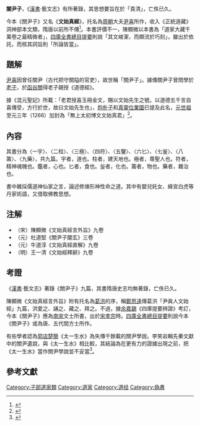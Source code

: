 {{Distinguish|關子尹}}
'''關尹子'''，《[[漢書|漢書]]·藝文志》有所著錄，其思想要旨在於「貴清」，亡佚已久。

今本《關尹子》又名《'''文始真經'''》，托名為[[周朝|周朝]]大夫[[尹喜|尹喜]]所作，收入《正統道藏》洞神部本文類，隋唐以前所不傳<ref>{{cite web|author1=张丽娟|title=《关尹子》和生命道学考论|url=http://max.book118.com/html/2015/1125/30148027.shtm|quote=畫門可開，乃指唐吳道子為太宗作潑墨畫，畫中岩下有洞門，太宗敲門，其門忽開。可見今本關尹子，乃出唐代以後|access-date=2017-01-05|archive-url=https://web.archive.org/web/20170105180650/http://max.book118.com/html/2015/1125/30148027.shtm|archive-date=2017-01-05|dead-url=yes}}</ref>。本書評價不一，陳顯微以本書為「道家大藏千萬卷之最精微者」，[[四庫全書總目提要|四庫全書總目提要]]則說「其文峻潔，而頗流於巧刻」，雖出於依託，而核其詞旨則「所論皆當」。

== 題解 ==
[[尹喜|尹喜]]因曾任關尹（古代把守關隘的官吏），故世稱「關尹子」。據傳關尹子曾問學於[[老子|老子]]，於[[函谷關|函谷關]]得老子親授《道德經》。

據《混元聖記》所載：「老君授喜玉冊金文，賜以文始先生之號。以道德五千言自喜傳受，方行於世，故曰文始先生也」，[[抱朴子|抱朴子]]和[[真靈位業圖|真靈位業圖]]已提及此名，[[元世祖|元世祖]]至元三年（1266）加封為「無上太初博文文始真君」<ref>{{cite web|author1=張煒玲|title=文始真人研究|url=http://tainan.tienti.org/%E6%96%87%E5%A7%8B%E7%9C%9F%E4%BA%BA%E7%A0%94%E7%A9%B6-%E5%BC%B5%E7%85%92%E7%8E%B2/|accessdate=2017-01-05|archive-date=2020-10-01|archive-url=https://web.archive.org/web/20201001215123/https://tainan.tienti.org/%E6%96%87%E5%A7%8B%E7%9C%9F%E4%BA%BA%E7%A0%94%E7%A9%B6-%E5%BC%B5%E7%85%92%E7%8E%B2/|dead-url=no}}</ref>。

== 內容 ==
其書分為〈一宇〉、〈二柱〉、〈三極〉、〈四符〉、〈五鑒〉、〈六匕〉、〈七釜〉、〈八籌〉、〈九藥〉，共九篇。宇者，道也。柱者，建天地也。極者，尊聖人也。符者，精神魂魄也。鑑者，心也。匕者，食也。釡者，化也。籌者，物也。藥者，雜治也。

書中雜採儒道神仙家之言，論述修煉形神性命之道。其中有嬰兒奼女、絳宮白虎等丹家術語，又借取佛教思想。

== 注解 ==
*（宋）陳顯微《文始真經言外旨》九卷
*（元）杜道堅《關尹子闡玄》三卷
*（元）牛道淳《文始真經直解》九卷
*（明）王一清《文始經釋辭》九卷

== 考證 ==
《[[漢書|漢書]]·藝文志》著錄《關尹子》九篇，其書隋唐史志均無著錄，亡佚已久。

陳顯微《文始真經言外旨》附有托名為[[葛洪|葛洪]]的序，稱[[鄭思遠|鄭思遠]]傳葛洪「尹眞人文始經」九篇，洪愛之、誦之、藏之、拜之。不過，據[[余嘉錫|余嘉錫]]《四庫提要辨證》考訂，今本《關尹子》應為[[南宋|南宋]]文士所書，出於[[宋孝宗|宋孝宗]]時。[[四庫全書總目提要|四庫全書總目提要]]則說今本《關尹子》或為唐、五代間方士所作。

有些學者認為[[郭店楚簡|郭店楚簡]]《太一生水》為失傳千餘載的關尹學說。李笑岩輯先秦文獻中的關尹遺說，與《太一生水》相比較，其結論為在更有力的證據出現之前，把《太一生水》當作關尹學說並不妥當<ref>{{cite journal|author1=李笑岩|title=關尹遺說考——兼論關尹學說與《太一生水》的關係|journal=河北學刊|url=http://www.nssd.org/articles/article_detail.aspx?id=29252073|access-date=2017-01-05|archive-date=2017-01-05|archive-url=https://web.archive.org/web/20170105181557/http://www.nssd.org/articles/article_detail.aspx?id=29252073|dead-url=no}}</ref>。

== 參考文獻 ==
{{維基文庫}}
{{Reflist|2}}

[[Category:子部道家類|Category:子部道家類]]
[[Category:道家|Category:道家]]
[[Category:道经|Category:道经]]
[[Category:偽書|Category:偽書]]